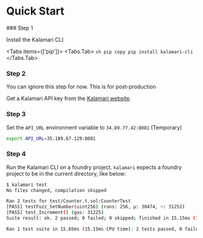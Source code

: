 

# Quick Start

<Steps>
### Step 1

Install the Kalamari CLI

<Tabs items={['pip']}>
    <Tabs.Tab>
        ```sh pip copy
        pip install kalamari-cli
        ```
    </Tabs.Tab>
</Tabs>

### Step 2

<Callout type="warning" emoji="⚠️">
  You can ignore this step for now. This is for post-production
</Callout>

Get a Kalamari API key from the [Kalamari website](https://kalamari.com).

### Step 3

Set the `API_URL` environment variable to `34.89.77.42:8081` (Temporary)

```sh test copy
export API_URL=35.189.67.129:8081
```

### Step 4

Run the Kalamari CLI on a foundry project. `kalamari` expects a foundry project to be in the current directory, like below:

<FileTree>
  <FileTree.Folder name="example_foundry_project" defaultOpen>
    <FileTree.File name="foundry.toml" />
    <FileTree.Folder name="lib">
      <FileTree.File name="forge-std" />
    </FileTree.Folder>
    <FileTree.File name="README.md" />
    <FileTree.Folder name="script">
      <FileTree.File name="Counter.s.sol" />
    </FileTree.Folder>
    <FileTree.Folder name="src">
      <FileTree.File name="Counter.sol" />
    </FileTree.Folder>
    <FileTree.Folder name="test">
      <FileTree.File name="Counter.t.sol" />
    </FileTree.Folder>
  </FileTree.Folder>
</FileTree>


```sh test copy
$ kalamari test
No files changed, compilation skipped

Ran 2 tests for test/Counter.t.sol:CounterTest
[PASS] testFuzz_SetNumber(uint256) (runs: 256, μ: 30474, ~: 31252)
[PASS] test_Increment() (gas: 31225)
Suite result: ok. 2 passed; 0 failed; 0 skipped; finished in 15.15ms (14.74ms CPU time)

Ran 1 test suite in 15.65ms (15.15ms CPU time): 2 tests passed, 0 failed, 0 skipped (2 total tests)

```

</Steps>


